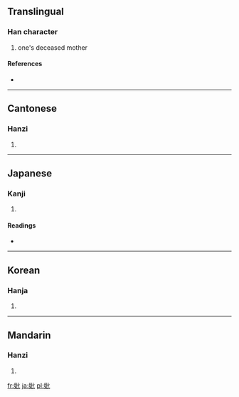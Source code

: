 ==Translingual==

===Han character===
{{Han char|rn=38|rad=女|as=04|sn=7|four=4141<sub>0</sub>|canj=女心心 (VPP)}}

# one's deceased mother

====References====
* {{Han ref|kx=0257.030|dkj=06103|dj=0521.160|hdz=21030.080|uh=59A3|ud=22947|bh=A7AD|bd=42925}}

----

==Cantonese==

===Hanzi===
{{yue-hanzi|jyut=|y=bei2}}

# {{defn|Cantonese|sort=女04}}

----

==Japanese==

===Kanji===
{{ja-kanji|grade=|rs=女04}}

# {{defn|Japanese|sort=女04}}

====Readings====
* {{ja-readings|on=[[ひ]] (hi)|kun=[[なきはは]] (nakihaha)}}

----

==Korean==

===Hanja===
{{ko-hanja|hangeul=비|rv=bi|mr=pi}}

# {{defn|Korean|sort=女04}}

----

==Mandarin==

===Hanzi===
{{cmn-hanzi|pin=[[bǐ]] ([[bi3]])|wg=pi<sup>3</sup>}}

# {{defn|Mandarin|sort=女04}}

[[fr:妣]]
[[ja:妣]]
[[pl:妣]]